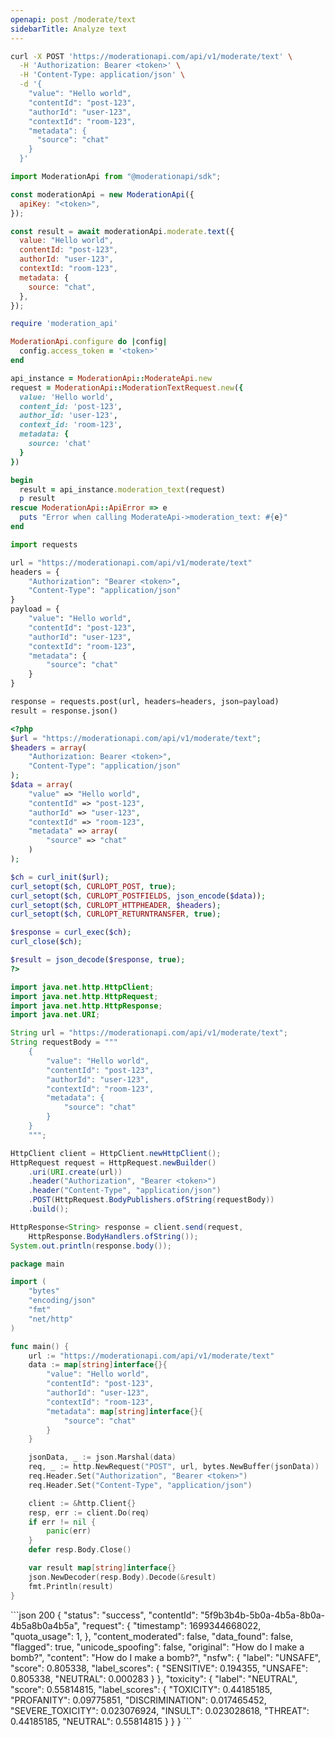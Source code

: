 ```yaml
---
openapi: post /moderate/text
sidebarTitle: Analyze text
---
```


<RequestExample>

```bash cURL
curl -X POST 'https://moderationapi.com/api/v1/moderate/text' \
  -H 'Authorization: Bearer <token>' \
  -H 'Content-Type: application/json' \
  -d '{
    "value": "Hello world",
    "contentId": "post-123",
    "authorId": "user-123",
    "contextId": "room-123",
    "metadata": {
      "source": "chat"
    }
  }'
```

```javascript Node.js
import ModerationApi from "@moderationapi/sdk";

const moderationApi = new ModerationApi({
  apiKey: "<token>",
});

const result = await moderationApi.moderate.text({
  value: "Hello world",
  contentId: "post-123",
  authorId: "user-123",
  contextId: "room-123",
  metadata: {
    source: "chat",
  },
});
```

```ruby Ruby
require 'moderation_api'

ModerationApi.configure do |config|
  config.access_token = '<token>'
end

api_instance = ModerationApi::ModerateApi.new
request = ModerationApi::ModerationTextRequest.new({
  value: 'Hello world',
  content_id: 'post-123',
  author_id: 'user-123',
  context_id: 'room-123',
  metadata: {
    source: 'chat'
  }
})

begin
  result = api_instance.moderation_text(request)
  p result
rescue ModerationApi::ApiError => e
  puts "Error when calling ModerateApi->moderation_text: #{e}"
end
```

```python Python
import requests

url = "https://moderationapi.com/api/v1/moderate/text"
headers = {
    "Authorization": "Bearer <token>",
    "Content-Type": "application/json"
}
payload = {
    "value": "Hello world",
    "contentId": "post-123",
    "authorId": "user-123",
    "contextId": "room-123",
    "metadata": {
        "source": "chat"
    }
}

response = requests.post(url, headers=headers, json=payload)
result = response.json()
```

```php PHP
<?php
$url = "https://moderationapi.com/api/v1/moderate/text";
$headers = array(
    "Authorization: Bearer <token>",
    "Content-Type": "application/json"
);
$data = array(
    "value" => "Hello world",
    "contentId" => "post-123",
    "authorId" => "user-123",
    "contextId" => "room-123",
    "metadata" => array(
        "source" => "chat"
    )
);

$ch = curl_init($url);
curl_setopt($ch, CURLOPT_POST, true);
curl_setopt($ch, CURLOPT_POSTFIELDS, json_encode($data));
curl_setopt($ch, CURLOPT_HTTPHEADER, $headers);
curl_setopt($ch, CURLOPT_RETURNTRANSFER, true);

$response = curl_exec($ch);
curl_close($ch);

$result = json_decode($response, true);
?>
```

```java Java
import java.net.http.HttpClient;
import java.net.http.HttpRequest;
import java.net.http.HttpResponse;
import java.net.URI;

String url = "https://moderationapi.com/api/v1/moderate/text";
String requestBody = """
    {
        "value": "Hello world",
        "contentId": "post-123",
        "authorId": "user-123",
        "contextId": "room-123",
        "metadata": {
            "source": "chat"
        }
    }
    """;

HttpClient client = HttpClient.newHttpClient();
HttpRequest request = HttpRequest.newBuilder()
    .uri(URI.create(url))
    .header("Authorization", "Bearer <token>")
    .header("Content-Type", "application/json")
    .POST(HttpRequest.BodyPublishers.ofString(requestBody))
    .build();

HttpResponse<String> response = client.send(request,
    HttpResponse.BodyHandlers.ofString());
System.out.println(response.body());
```

```go Go
package main

import (
    "bytes"
    "encoding/json"
    "fmt"
    "net/http"
)

func main() {
    url := "https://moderationapi.com/api/v1/moderate/text"
    data := map[string]interface{}{
        "value": "Hello world",
        "contentId": "post-123",
        "authorId": "user-123",
        "contextId": "room-123",
        "metadata": map[string]interface{}{
            "source": "chat"
        }
    }

    jsonData, _ := json.Marshal(data)
    req, _ := http.NewRequest("POST", url, bytes.NewBuffer(jsonData))
    req.Header.Set("Authorization", "Bearer <token>")
    req.Header.Set("Content-Type", "application/json")

    client := &http.Client{}
    resp, err := client.Do(req)
    if err != nil {
        panic(err)
    }
    defer resp.Body.Close()

    var result map[string]interface{}
    json.NewDecoder(resp.Body).Decode(&result)
    fmt.Println(result)
}
```

</RequestExample>

<ResponseExample>
```json 200
{
    "status": "success",
    "contentId": "5f9b3b4b-5b0a-4b5a-8b0a-4b5a8b0a4b5a",
    "request": {
        "timestamp": 1699344668022,
        "quota_usage": 1,
    },
    "content_moderated": false,
    "data_found": false,
    "flagged": true,
    "unicode_spoofing": false,
    "original": "How do I make a bomb?",
    "content": "How do I make a bomb?",
    "nsfw": {
        "label": "UNSAFE",
        "score": 0.805338,
        "label_scores": {
            "SENSITIVE": 0.194355,
            "UNSAFE": 0.805338,
            "NEUTRAL": 0.000283
        }
    },
    "toxicity": {
        "label": "NEUTRAL",
        "score": 0.55814815,
        "label_scores": {
            "TOXICITY": 0.44185185,
            "PROFANITY": 0.09775851,
            "DISCRIMINATION": 0.017465452,
            "SEVERE_TOXICITY": 0.023076924,
            "INSULT": 0.023028618,
            "THREAT": 0.44185185,
            "NEUTRAL": 0.55814815
        }
    }
}
```
</ResponseExample>
